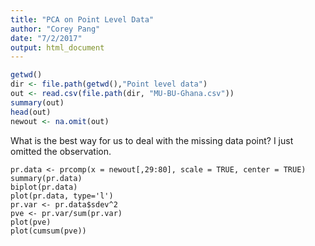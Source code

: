 ```yaml
---
title: "PCA on Point Level Data"
author: "Corey Pang"
date: "7/2/2017"
output: html_document
---
```


```r
getwd()
dir <- file.path(getwd(),"Point level data")
out <- read.csv(file.path(dir, "MU-BU-Ghana.csv"))
summary(out)
head(out)
newout <- na.omit(out)
```

What is the best way for us to deal with the missing data point? I just omitted the observation. 

```r1
pr.data <- prcomp(x = newout[,29:80], scale = TRUE, center = TRUE)
summary(pr.data) 
biplot(pr.data)
plot(pr.data, type='l')
pr.var <- pr.data$sdev^2
pve <- pr.var/sum(pr.var)
plot(pve)
plot(cumsum(pve))
```

